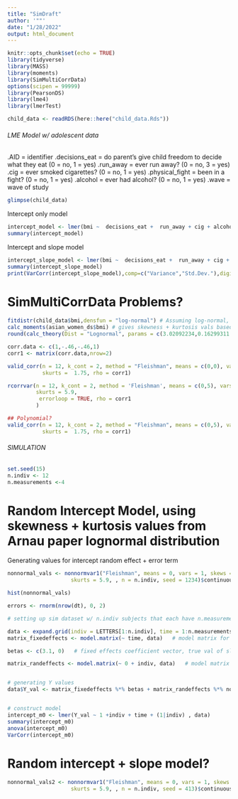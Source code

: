 ```yaml
---
title: "SimDraft"
author: '""'
date: "1/28/2022"
output: html_document
---
```


```r
knitr::opts_chunk$set(echo = TRUE)
library(tidyverse)
library(MASS)
library(moments)
library(SimMultiCorrData)
options(scipen = 99999)
library(PearsonDS)
library(lme4)
library(lmerTest)

child_data <- readRDS(here::here("child_data.Rds"))
```

###### LME Model w/ adolescent data

.AID = identifier
.decisions_eat = do parent's give child freedom to decide what they eat (0 = no, 1 = yes)
.run_away = ever run away? (0 = no, 3 = yes)
.cig = ever smoked cigarettes? (0 = no, 1 = yes)
.physical_fight = been in a fight? (0 = no, 1 = yes)
.alcohol = ever had alcohol? (0 = no, 1 = yes)
.wave = wave of study 
```r
glimpse(child_data)
```

Intercept only model
```r
intercept_model <- lmer(bmi ~  decisions_eat +  run_away + cig + alcohol + physical_fight + real_age + (1|AID), asian_women_ds) 
summary(intercept_model)
```

Intercept and slope model

```r
intercept_slope_model <- lmer(bmi ~  decisions_eat +  run_away + cig + alcohol + physical_fight + real_age + ( wave |AID), asian_women_ds) 
summary(intercept_slope_model)
print(VarCorr(intercept_slope_model),comp=c("Variance","Std.Dev."),digits=2)
```

# SimMultiCorrData Problems?

```r

fitdistr(child_data$bmi,densfun = "log-normal") # Assuming log-normal, find parameters
calc_moments(asian_women_ds$bmi) # gives skewness + kurtosis vals based on data 
round(calc_theory(Dist = "Lognormal", params = c(3.02092234,0.16299311 )),8) # gives kurt + skew based on parameters from line 53

corr.data <- c(1,-.46,-.46,1)
corr1 <- matrix(corr.data,nrow=2)

valid_corr(n = 12, k_cont = 2, method = "Fleishman", means = c(0,0), vars = c(1,1), skews = 2.952,
           skurts =  1.75, rho = corr1)

rcorrvar(n = 12, k_cont = 2, method = 'Fleishman', means = c(0,5), vars = c(1,2), skew = 1.7,
         skurts = 5.9, 
          errorloop = TRUE, rho = corr1
         )

## Polynomial?
valid_corr(n = 12, k_cont = 2, method = "Fleishman", means = c(0,5), vars = c(1,2), skews = 2.952,
           skurts =  1.75, rho = corr1)
```




###### SIMULATION

```r
set.seed(15)
n.indiv <- 12
n.measurements <-4
```

# Random Intercept Model, using skewness + kurtosis values from Arnau paper lognormal distribution 

Generating values for intercept random effect + error term
```r
nonnormal_vals <- nonnormvar1("Fleishman", means = 0, vars = 1, skews =  1.75,
                    skurts = 5.9, , n = n.indiv, seed = 1234)$continuous_variable$V1

hist(nonnormal_vals)

errors <- rnorm(nrow(dt), 0, 2)
```

```r
# setting up sim dataset w/ n.indiv subjects that each have n.measurements data points at different time points 

data <- expand.grid(indiv = LETTERS[1:n.indiv], time = 1:n.measurements)
matrix_fixedeffects <- model.matrix(~ time, data)   # model matrix for fixed effects

betas <- c(3.1, 0)   # fixed effects coefficient vector, true val of slope is 0 

matrix_randeffects <- model.matrix(~ 0 + indiv, data)   # model matrix for random intercepts


# generating Y values
data$Y_val <- matrix_fixedeffects %*% betas + matrix_randeffects %*% nonnormal_vals + errors


# construct model
intercept_m0 <- lmer(Y_val ~ 1 +indiv + time + (1|indiv) , data) 
summary(intercept_m0)
anova(intercept_m0)
VarCorr(intercept_m0)
```


# Random intercept + slope model?

```r
nonnormal_vals2 <- nonnormvar1("Fleishman", means = 0, vars = 1, skews =  1.75,
                    skurts = 5.9, , n = n.indiv, seed = 413)$continuous_variable$V1


```

